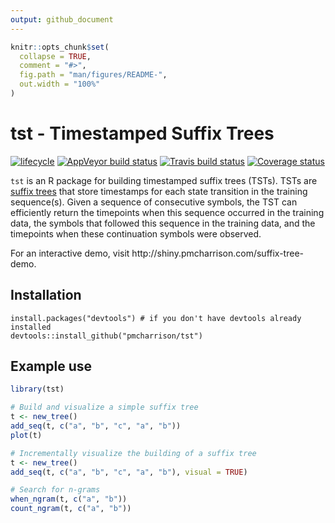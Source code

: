 ```yaml
---
output: github_document
---
```


<!-- README.md is generated from README.Rmd. Please edit that file -->

```r
knitr::opts_chunk$set(
  collapse = TRUE,
  comment = "#>",
  fig.path = "man/figures/README-",
  out.width = "100%"
)
```

# tst - Timestamped Suffix Trees

[![lifecycle](https://img.shields.io/badge/lifecycle-experimental-orange.svg)](https://www.tidyverse.org/lifecycle/#experimental)
[![AppVeyor build status](https://ci.appveyor.com/api/projects/status/github/pmcharrison/tst?branch=master&svg=true)](https://ci.appveyor.com/project/pmcharrison/tst)
[![Travis build status](https://travis-ci.org/pmcharrison/tst.svg?branch=master)](https://travis-ci.org/pmcharrison/tst)
[![Coverage status](https://coveralls.io/repos/github/pmcharrison/tst/badge.svg)](https://coveralls.io/r/pmcharrison/tst?branch=master)

`tst` is an R package for building timestamped suffix trees (TSTs). 
TSTs are [suffix trees](https://en.wikipedia.org/wiki/Suffix_tree)
that store timestamps for each state transition in the training sequence(s).
Given a sequence of consecutive symbols, the TST can efficiently return 
the timepoints when this sequence occurred in the training data, 
the symbols that followed this sequence in the training data,
and the timepoints when these continuation symbols were observed.

For an interactive demo, visit http://shiny.pmcharrison.com/suffix-tree-demo.

## Installation

```
install.packages("devtools") # if you don't have devtools already installed
devtools::install_github("pmcharrison/tst")
```

## Example use

```r
library(tst)

# Build and visualize a simple suffix tree
t <- new_tree()
add_seq(t, c("a", "b", "c", "a", "b"))
plot(t)

# Incrementally visualize the building of a suffix tree
t <- new_tree()
add_seq(t, c("a", "b", "c", "a", "b"), visual = TRUE)

# Search for n-grams
when_ngram(t, c("a", "b"))
count_ngram(t, c("a", "b"))
```

